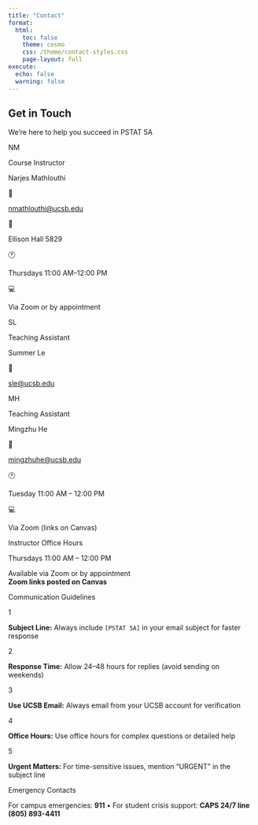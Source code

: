 ```yaml
---
title: "Contact"
format:
  html:
    toc: false
    theme: cosmo
    css: /theme/contact-styles.css
    page-layout: full
execute:
  echo: false
  warning: false
---
```




::: {.hero-section}
::: {.hero-content}
# Get in Touch {.hero-title}
::: {.hero-subtitle}
We're here to help you succeed in PSTAT 5A
:::
:::
:::

::: {.contact-grid}
::: {.contact-card}
::: {.contact-avatar}
NM
:::
::: {.contact-role}
Course Instructor
:::
::: {.contact-name}
Narjes Mathlouthi
:::
::: {.contact-info}
::: {.contact-item}
::: {.contact-icon}
📧
:::
::: {.contact-text}
[nmathlouthi@ucsb.edu](mailto:nmathlouthi@ucsb.edu)
:::
:::

::: {.contact-item}
::: {.contact-icon}
🏢
:::
::: {.contact-text}
Ellison Hall 5829
:::
:::

::: {.contact-item}
::: {.contact-icon}
🕐
:::
::: {.contact-text}
Thursdays 11:00 AM–12:00 PM
:::
:::

::: {.contact-item}
::: {.contact-icon}
💻
:::
::: {.contact-text}
Via Zoom or by appointment
:::
:::
:::
:::

::: {.contact-card}
::: {.contact-avatar}
SL
:::
::: {.contact-role}
Teaching Assistant
:::
::: {.contact-name}
Summer Le
:::
::: {.contact-info}
::: {.contact-item}
::: {.contact-icon}
📧
:::
::: {.contact-text}
[sle@ucsb.edu](mailto:sle@ucsb.edu)
:::
:::
:::
:::

::: {.contact-card}
::: {.contact-avatar}
MH
:::
::: {.contact-role}
Teaching Assistant
:::
::: {.contact-name}
Mingzhu He
:::
::: {.contact-info}
::: {.contact-item}
::: {.contact-icon}
📧
:::
::: {.contact-text}
[mingzhuhe@ucsb.edu](mailto:mingzhuhe@ucsb.edu)
:::
:::

::: {.contact-item}
::: {.contact-icon}
🕐
:::
::: {.contact-text}
Tuesday 11:00 AM – 12:00 PM
:::
:::

::: {.contact-item}
::: {.contact-icon}
💻
:::
::: {.contact-text}
Via Zoom (links on Canvas)
:::
:::
:::
:::
:::




::: {.office-hours-card}
::: {.office-hours-content}
::: {.office-hours-title}
Instructor Office Hours
:::
::: {.office-hours-time}
Thursdays 11:00 AM – 12:00 PM
:::
::: {.office-hours-note}
  Available via Zoom or by appointment <br>
  **Zoom links posted on Canvas**
:::
:::
:::

::: {.guidelines-card}
::: {.guidelines-title}
Communication Guidelines
:::

::: {.guideline-item}
::: {.guideline-number}
1
:::
::: {.guideline-text}
**Subject Line:** Always include `[PSTAT 5A]` in your email subject for faster response
:::
:::

::: {.guideline-item}
::: {.guideline-number}
2
:::
::: {.guideline-text}
**Response Time:** Allow 24–48 hours for replies (avoid sending on weekends)
:::
:::

::: {.guideline-item}
::: {.guideline-number}
3
:::
::: {.guideline-text}
**Use UCSB Email:** Always email from your UCSB account for verification
:::
:::

::: {.guideline-item}
::: {.guideline-number}
4
:::
::: {.guideline-text}
**Office Hours:** Use office hours for complex questions or detailed help
:::
:::

::: {.guideline-item}
::: {.guideline-number}
5
:::
::: {.guideline-text}
**Urgent Matters:** For time-sensitive issues, mention "URGENT" in the subject line
:::
:::
:::

::: {.emergency-notice}
::: {.emergency-content}
::: {.emergency-title}
Emergency Contacts
:::
::: {.emergency-text}
For campus emergencies: **911** • For student crisis support: **CAPS 24/7 line (805) 893-4411**
:::
:::
:::

```{=html}
<script>
document.addEventListener('DOMContentLoaded', function() {
  // Add click-to-copy functionality for email addresses
  document.querySelectorAll('a[href^="mailto:"]').forEach(email => {
    email.addEventListener('click', function(e) {
      e.preventDefault();
      const emailAddress = this.textContent;
      navigator.clipboard.writeText(emailAddress).then(function() {
        // Visual feedback
        const originalText = email.textContent;
        email.textContent = 'Copied!';
        email.style.color = '#28a745';
        setTimeout(() => {
          email.textContent = originalText;
          email.style.color = '';
        }, 1500);
      });
    });
  });

  // Add scroll animations
  const observerOptions = {
    threshold: 0.1,
    rootMargin: '0px 0px -50px 0px'
  };

  const observer = new IntersectionObserver((entries) => {
    entries.forEach(entry => {
      if (entry.isIntersecting) {
        entry.target.style.opacity = '1';
        entry.target.style.transform = 'translateY(0)';
      }
    });
  }, observerOptions);

  // Observe contact cards
  document.querySelectorAll('.contact-card, .office-hours-card, .guidelines-card').forEach(card => {
    card.style.opacity = '0';
    card.style.transform = 'translateY(30px)';
    card.style.transition = 'all 0.6s ease';
    observer.observe(card);
  });
});
</script>
```